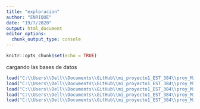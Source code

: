 ```yaml
---
title: "exploracion"
author: "ENRIQUE"
date: "19/7/2020"
output: html_document
editor_options: 
  chunk_output_type: console
---
```


```r
knitr::opts_chunk$set(echo = TRUE)
```
cargando las bases de datos
```r
load("C:\\Users\\Dell\\Documents\\GitHub\\mi_proyecto1_EST_384\\proy_MineriaDatos\\bd_proy\\bd_per.RData")
load("C:\\Users\\Dell\\Documents\\GitHub\\mi_proyecto1_EST_384\\proy_MineriaDatos\\bd_proy\\bd_viv.RData")
load("C:\\Users\\Dell\\Documents\\GitHub\\mi_proyecto1_EST_384\\proy_MineriaDatos\\bd_proy\\bd_sol.RData")
load("C:\\Users\\Dell\\Documents\\GitHub\\mi_proyecto1_EST_384\\proy_MineriaDatos\\bd_proy\\bd_cas.RData")
load("C:\\Users\\Dell\\Documents\\GitHub\\mi_proyecto1_EST_384\\proy_MineriaDatos\\bd_proy\\bd_sep.RData")
```

